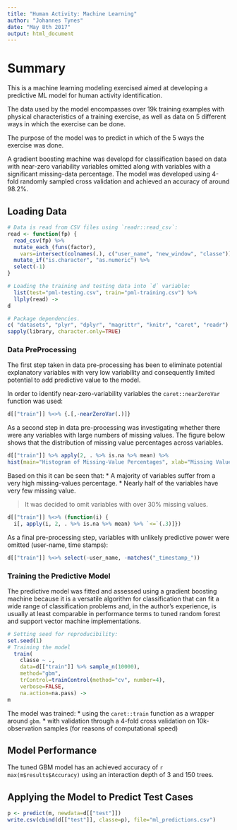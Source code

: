 ```yaml
---
title: "Human Activity: Machine Learning"
author: "Johannes Tynes"
date: "May 8th 2017"
output: html_document
---
```


# Summary

This is a machine learning modeling exercised aimed at developing a predictive ML model for human activity identification.

The data used by the model encompasses over 19k training examples with physical characteristics of a training exercise, as well as data on 5 different ways in which the exercise can be done.

The purpose of the model was to predict in which of the 5 ways the exercise was done.

A gradient boosting machine was developd for classification based on data with near-zero variability variables omitted along with variables with a significant missing-data percentage. The model was developed using 4-fold randomly sampled cross validation and achieved an accuracy of around 98.2%.

## Loading Data

```r

# Data is read from CSV files using `readr::read_csv`:
read <- function(fp) {
  read_csv(fp) %>%
  mutate_each_(funs(factor),
    vars=intersect(colnames(.), c("user_name", "new_window", "classe"))) %>%
  mutate_if("is.character", "as.numeric") %>%
  select(-1)
}

# Loading the training and testing data into `d` variable:
  list(test="pml-testing.csv", train="pml-training.csv") %>%
  llply(read) ->
d
```

```r
# Package dependencies.
c( "datasets", "plyr", "dplyr", "magrittr", "knitr", "caret", "readr") %>%
sapply(library, character.only=TRUE)
```


### Data PreProcessing

The first step taken in data pre-processing has been to eliminate potential explanatory variables with very low variability and consequently limited potential to add predictive value to the model.

In order to identify near-zero-variability variables the `caret::nearZeroVar` function was used:

```r
d[["train"]] %<>% {.[,-nearZeroVar(.)]}

```
As a second step in data pre-processing was investigating whether there were any variables with large numbers of missing values. The figure below shows that the distribution of missing value percentages across variables.

```r
d[["train"]] %>% apply(2, . %>% is.na %>% mean) %>%
hist(main="Histogram of Missing-Value Percentages", xlab="Missing Values (%)")
```
Based on this it can be seen that:
* A majority of variables suffer from a very high missing-values percentage.
* Nearly half of the variables have very few missing value.

> It was decided to omit variables with over 30% missing values.

```r
d[["train"]] %<>% (function(i) {
  i[, apply(i, 2, . %>% is.na %>% mean) %>% `<=`(.3)]})
```
As a final pre-processing step, variables with unlikely predictive power were omitted (user-name, time stamps):

```r
d[["train"]] %<>% select(-user_name, -matches("_timestamp_"))
```

### Training the Predictive Model

The predictive model was fitted and assessed using a gradient boosting machine because it is a versatile algorithm for classification that can fit a wide range of classification problems and, in the author's experience, is usually at least comparable in performance terms to tuned random forest and support vector machine implementations.

```r
# Setting seed for reproducibility:
set.seed(1)
# Training the model
  train(
    classe ~ .,
    data=d[["train"]] %>% sample_n(10000), 
    method="gbm", 
    trControl=trainControl(method="cv", number=4),
    verbose=FALSE,
    na.action=na.pass) ->
m
```
The model was trained:
* using the `caret::train` function as a wrapper around `gbm`.
* with validation through a 4-fold cross validation on 10k-observation samples (for reasons of computational speed)

## Model Performance

The tuned GBM model has an achieved accuracy of `r max(m$results$Accuracy)` using an interaction depth of 3 and 150 trees.

## Applying the Model to Predict Test Cases

```r
p <- predict(m, newdata=d[["test"]])
write.csv(cbind(d[["test"]], classe=p), file="ml_predictions.csv")
```
